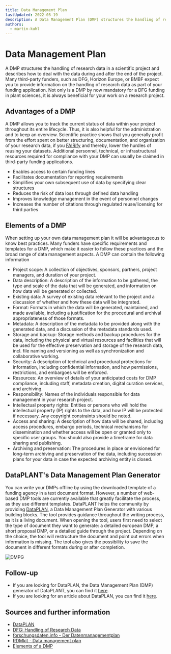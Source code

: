 ```yaml
---
title: Data Management Plan
lastUpdated: 2022-05-19
description: A Data Management Plan (DMP) structures the handling of research data in a scientific project and describes how to deal with the data during and after the end of the project.
authors:
  - martin-kuhl
---
```


# Data Management Plan

A DMP structures the handling of research data in a scientific project and describes how to deal with the data during and after the end of the project. Many third-party funders, such as DFG, Horizon Europe, or BMBF expect you to provide information on the handling of research data as part of your funding application. Not only is a DMP by now mandatory for a DFG funding in plant sciences, it is always beneficial for your work on a research project.

## Advantages of a DMP

A DMP allows you to track the current status of data within your project throughout its entire lifecycle. Thus, it is also helpful for the administration and to keep an overview. Scientific practice shows that you generally profit from the effort spent on better structuring, documentation, and organization of your research data, if you [FAIRify](/nfdi4plants.knowledgebase/fundamentals/fair-data-principles) and thereby, lower the hurdles of reusing your datasets. Additional personnel, technical, or infrastructural resources required for compliance with your DMP can usually be claimed in third-party funding applications.

- Enables access to certain funding lines
- Facilitates documentation for reporting requirements
- Simplifies your own subsequent use of data by specifying clear structures
- Reduces the risk of data loss through defined data handling
- Improves knowledge management in the event of personnel changes
- Increases the number of citations through regulated reuse/licensing for third parties

## Elements of a DMP

When setting up your own data management plan it will be advantageous to know best practices. Many funders have specific requirements and templates for a DMP, which make it easier to follow these practices and the broad range of data management aspects. A DMP can contain the following information

- Project scope: A collection of objectives, sponsors, partners, project managers, and duration of your project.
- Data description: A description of the information to be gathered, the type and scale of the data that will be generated, and information on how data will be generated or collected.
- Existing data: A survey of existing data relevant to the project and a discussion of whether and how these data will be integrated.
- Format: Formats in which the data will be generated, maintained, and made available, including a justification for the procedural and archival appropriateness of those formats.
- Metadata: A description of the metadata to be provided along with the generated data, and a discussion of the metadata standards used.
- Storage and backup: Storage methods and backup procedures for the data, including the physical and virtual resources and facilities that will be used for the effective preservation and storage of the research data, incl. file naming and versioning as well as synchronization and collaborative working.
- Security: A description of technical and procedural protections for information, including confidential information, and how permissions, restrictions, and embargoes will be enforced.
- Resources: An overview of details of your anticipated costs for DMP compliance, including staff, metadata creation, digital curation services, and archiving.
- Responsibility: Names of the individuals responsible for data management in your research project.
- Intellectual property rights: Entities or persons who will hold the intellectual property (IP) rights to the data, and how IP will be protected if necessary. Any copyright constraints should be noted.
- Access and sharing: A description of how data will be shared, including access procedures, embargo periods, technical mechanisms for dissemination and whether access will be open or granted only to specific user groups. You should also provide a timeframe for data sharing and publishing.
- Archiving and preservation: The procedures in place or envisioned for long-term archiving and preservation of the data, including succession plans for your data in case the expected archiving entity is closed.

## DataPLANT's Data Management Plan Generator

You can write your DMPs offline by using the downloaded template of a funding agency in a text document format. However, a number of web-based DMP tools are currently available that greatly facilitate the process, as they use different templates.
DataPLANT helps the community by providing [DataPLAN](https://plan.nfdi4plants.org/), a Data Management Plan Generator with various building blocks. The tool provides guidance throughout the writing process, as it is a living document. When opening the tool, users first need to select the type of document they want to generate: a detailed european DMP, a short proposal DMP, or a detailed guide through the project. Depending on the choice, the tool will restructure the document and point out errors when information is missing. The tool also gives the possibility to save the document in different formats during or after completion.

![DMPG](@images/dataplan/dataplan-layout.png)

## Follow-up

- If you are looking for DataPLAN, the Data Management Plan (DMP) generator of DataPLANT, you can find it [here](https://plan.nfdi4plants.org).
- If you are looking for an article about DataPLAN, you can find it [here](/nfdi4plants.knowledgebase/guides/dataplan).

## Sources and further information

- [DataPLAN](https://plan.nfdi4plants.org)
- [DFG: Handling of Research Data](https://www.dfg.de/en/research_funding/principles_dfg_funding/research_data/index.html)
- [forschungsdaten.info - Der Datenmanagementplan](https://www.forschungsdaten.info/themen/informieren-und-planen/datenmanagementplan/)
- [RDMkit - Data management plan](https://rdmkit.elixir-europe.org/data_management_plan.html)
- [Elements of a DMP](https://www.icpsr.umich.edu/web/pages/datamanagement/dmp/elements.html)
